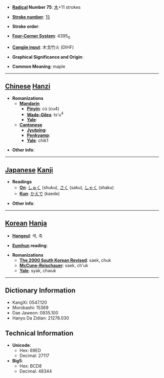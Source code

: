 * '''[[Wiktionary:Chinese radical index| Radical]] Number 75''': [[Wiktionary:Chinese radical index 木|木]]+11 strokes

* '''[[Wiktionary:Chinese total strokes index|Stroke number]]''': [[Wiktionary:Chinese total strokes index 15|15]]

* '''Stroke order''': 

* '''[[Wiktionary:Chinese four corner index|Four-Corner System]]''': 4395<sub>0</sub>

* '''[[Wiktionary:Chinese Cangjie index|Cangjie input]]''': 木戈竹火 (DIHF)

* '''Graphical Significance and Origin''': 

* '''Common Meaning''': maple

----

== [[Chinese]] [[Hanzi]] ==

* '''Romanizations'''
** '''[[Mandarin]]'''
*** '''[[Pinyin]]''': cù (cu4)
*** '''[[Wade-Giles]]''': ts'u<sup>4</sup>
*** '''[[Yale]]''': 
** '''[[Cantonese]]'''
*** '''[[Jyutping]]''':
*** '''[[Penkyamp]]''': 
*** '''[[Yale]]''': chik1

* '''Other info''': 

----

== [[Japanese]] [[Kanji]] ==

* '''Readings'''
** '''[[On]]''': [[しゅく]] (shuku), [[さく]] (saku), [[しゃく]] (shaku)
** '''[[Kun]]''': [[かえで]] (kaede)

* '''Other info''':  

----

== [[Korean]] [[Hanja]] ==

* '''[[Hangeul]]''': 색, 축

* '''[[Eumhun]] reading''': 

* '''Romanizations'''
** '''[[The 2000 South Korean Revised Romanization|The 2000 South Korean Revised]]''': saek, chuk
** '''[[McCune-Reischauer]]''': saek, ch'uk
** '''[[Yale]]''': syak, chwuk

----

== Dictionary Information ==

* KangXi: 0547.120
* Morobashi: 15369
* Dae Jaweon: 0935.100
* Hanyu Da Zidian: 21278.030

== Technical Information ==

* '''Unicode''':
** Hex: 69ED
** Decimal: 27117
* '''Big5''':
** Hex: BCD8
** Decimal: 48344